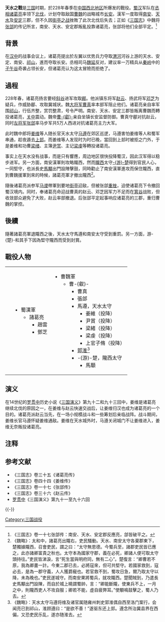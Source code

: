 {{about|三国时期蜀漢與曹魏的战役|[[东汉|东汉]]攻打[[隗嚣|隗嚣]]的战役|天水之战 (32年)}}
{{Infobox Military Conflict
|conflict=天水之戰
|partof=第一次[[诸葛亮北伐|诸葛亮北伐]]
|image=Long Corridor-姜维.JPG
|image_size = 300px
|caption=姜维投降诸葛亮。[[北京|北京]][[颐和园|颐和园]][[长廊|长廊]]的画
|date=约228年2月—5月<ref>《资治通鉴》卷七十一</ref>
|place=中国[[甘肃|甘肃]]和[[陕西|陕西]]
|casus=
|territory=
|result=蜀漢一度取得三郡，但其後被魏收复
|combatant1=[[蜀汉|蜀汉]]
|combatant2=[[曹魏|曹魏]]
|commander1=[[诸葛亮|诸葛亮]]<br>[[赵云|赵云]]<br>[[邓芝|邓芝]]
|commander2=[[曹真|曹真]]<br>[[张郃|张郃]]
|strength1=>60,000
|strength2=>50,000
|casualties1=不详
|casualties2=不详
}}
{{Campaignbox 諸葛亮北伐}}
'''天水之戰'''是[[三国|三国]]时期，於228年春季在[[中国西北地区|中国西北地区]]所爆发的戰役。[[蜀汉|蜀汉]]军队在[[丞相|丞相]][[诸葛亮|诸葛亮]]率领下[[诸葛亮北伐|北伐]]，计划夺取敌国[[曹魏|曹魏]]的战略城市[[长安|长安]]。漢军一度取得[[南安郡_(东汉)|南安]]、[[天水郡|天水]]及[[安定郡|安定]]三郡，但不久因[[街亭之战|街亭之战]]挫敗了此次北伐后失去；正如《[[三国志|三国志]]》中魏将[[张郃|张郃]]的传记所言，南安、天水、安定郡叛亂投靠诸葛亮，张郃将他们全部平定。<ref>《三国志》卷一十七张郃传：南安、天水、安定郡反應亮，郃皆破平之。</ref>

== 背景 ==
在[[汉中|汉中]]的战事会议上，诸葛亮提出於左翼以优势兵力夺取[[渭河|渭河]]河谷上游的天水、安定、南安、[[祁山镇_(礼县)|祁山]]，進而夺取长安。丞相司马[[魏延|魏延]]反对，建议率一万精兵从[[秦岭|秦岭]]中的[[子午谷|子午谷]]奇袭占领长安，但诸葛亮认为这太冒險而拒绝了。

== 過程 ==
228年春，诸葛亮扬言要经[[斜谷|斜谷]]进军攻取[[郿|郿]]。他派镇东将军[[赵云|赵云]]、扬武将军[[邓芝|邓芝]]为疑兵，作威胁郿、攻取冀城状。魏[[大将军_(东亚)|大将军]][[曹真|曹真]]率本部军阻止他们。诸葛亮亲自率军围[[祁山镇_(礼县)|祁山]]，行伍齐整，赏罚整肃，号令严明。南安、天水、安定三郡皆叛离曹魏而轉投诸葛亮，[[渭河平原|关中]]震动。魏帝[[曹叡|曹-{叡}-]]亲自坐镇长安监督防御。曹真守郿对抗赵云，同时[[左将军|左将军]][[张郃|张郃]]率马步军共5万人西进对抗诸葛亮主力大军。

此时魏中郎将[[姜维|姜维]]等人随长官天水太守[[马遵|马遵]]在郊区巡逻，马遵害怕姜维等人和蜀军串通，趁夜遁去[[天水市|上邽]]。而姜维等人发现时为时已晚，當回到上邽时被拒之门外，于是姜维和功曹[[梁绪|梁绪]]、主簿[[尹賞_(三國)|尹赏]]、主记[[梁虔|梁虔]]等轉投诸葛亮。

事实上在天水没有战事，而是只有響應，周边地区很快投降蜀汉，因此汉军得以稳步进军。另一方面，南安漢軍則攻略隴西，然而[[隴西郡|隴西]]太守[[游楚_(三國)|-{游}-楚]]得到官民人心，一同堅守，也派長史[[馬顒|馬顒]]出門設陣擊鼓，同時勸止了南安漢軍進攻而保住隴西，直到曹魏援軍到來的時候，諸葛亮軍才撤出隴西<ref>《魏略》：太和中，諸葛亮出隴右，吏民騷動。天水、南安太守各棄郡東下，楚獨據隴西，召會吏民，謂之曰：“太守無恩德。今蜀兵至，諸郡吏民皆已應之，此亦諸卿富貴之秋也。太守本為國家守郡，義在必死，卿諸人便可取太守頭持往。”吏民皆涕淚，言“死生當與明府同，無有二心”。楚復言：“卿曹若不原，我為卿畫一計。今東二郡已去，必將寇來，但可共堅守。若國家救到，寇必去，是為一郡守義，人人獲爵寵也。若官救不到，蜀攻日急，爾乃取太守以降，未為晚也。”吏民遂城守。而南安果將蜀兵，就攻隴西。楚聞賊到，乃遣長史馬顒出門設陳，而自於城上曉謂蜀帥，言：“卿能斷隴，使東兵不上，一月之中，則隴西吏人不攻自服；卿若不能，虛自疲弊耳。”使顒鳴鼓擊之，蜀人乃去。</ref>。

隨後诸葛亮派参军[[马谡|马谡]]帶軍到要地[[街亭|街亭]]迎敌，但被张郃[[街亭之戰|重挫]]，迫使诸葛亮下令撤回蜀汉境内。同时，奉诸葛亮命迎战曹真的赵云、邓芝因军力不足而在[[箕谷|箕谷]]战败，但收敛部众避免了大败，赵云率部撤退。后张郃平定起事响应诸葛亮的三郡，重归曹魏的掌控。

== 後續 ==
隨著諸葛亮軍退隴西之後，天水太守馬遵和南安太守受到重罰。另一方面，游-{楚}-和其手下因為堅守隴西而受到封賞。

== 戰役人物 ==

{|
|
|valign=top|
*蜀漢軍
**諸葛亮
***趙雲
***鄧芝

|valign=top|
*曹魏軍
**曹-{叡}-
***曹真
***張郃
***馬遵，天水太守
****姜維（投降）
****尹賞（投降）
****梁緒（投降）
****梁虔（投降）
****上官子脩（投降）
***[[郭淮|郭淮]]<ref>《魏略》：天水太守马遵将维及诸官属随雍州刺史郭淮偶自西至洛门案行，会闻亮已到祁山，淮顾遵曰：“是欲不善！”遂驱东还上邽。遵念所治冀县界在西偏，又恐吏民乐乱，遂亦随淮去。</ref>
***-{游}-楚，隴西太守
****馬顒
|}

== 演义 ==
在14世纪的[[罗贯中|罗贯中]]历史小说《[[三国演义|三国演义]]》第九十二和九十三回中，姜维是诸葛亮继续北伐的原因之一，在姜维与赵云快速交战后，让姜维归汉也成为诸葛亮的一个目的。诸葛亮派赵云当先，在一场小规模战斗和一些筹划后亲临战阵。战斗期间，姜维长官马遵怀疑姜维通敌。姜维在天水城外时，马遵关闭城门不让姜维进入，姜维无奈叛投诸葛亮。

== 注释 ==
{{reflist}}

== 参考文献 ==
*《三国志》卷三十五《诸葛亮传》
*《三国志》卷四十四《姜维传》
*《三国志》卷一十七《张郃传》
*《三国志》卷三十六《赵云传》
* [[罗贯中|罗贯中]]《三国演义》第九十一至九十六回

{{-}}
{{三國歷史事件}}

[[Category:三国战役|Category:三国战役]]